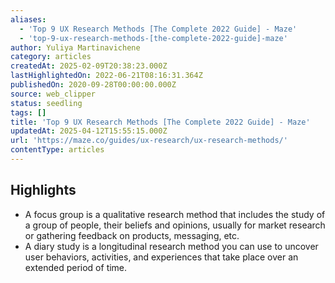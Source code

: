 ```yaml
---
aliases:
  - 'Top 9 UX Research Methods [The Complete 2022 Guide] - Maze'
  - 'top-9-ux-research-methods-[the-complete-2022-guide]-maze'
author: Yuliya Martinavichene
category: articles
createdAt: 2025-02-09T20:38:23.000Z
lastHighlightedOn: 2022-06-21T08:16:31.364Z
publishedOn: 2020-09-28T00:00:00.000Z
source: web_clipper
status: seedling
tags: []
title: 'Top 9 UX Research Methods [The Complete 2022 Guide] - Maze'
updatedAt: 2025-04-12T15:55:15.000Z
url: 'https://maze.co/guides/ux-research/ux-research-methods/'
contentType: articles
---
```

## Highlights

- A focus group is a qualitative research method that includes the study of a group of people, their beliefs and opinions, usually for market research or gathering feedback on products, messaging, etc.
- A diary study is a longitudinal research method you can use to uncover user behaviors, activities, and experiences that take place over an extended period of time.
